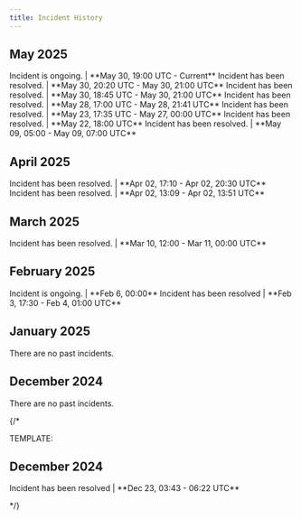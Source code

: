 ```yaml
---
title: Incident History
---
```


## May 2025
<Steps>
<Step title="503 Errors (Some X API endpoints may be affected)" icon="circle-exclamation">
Incident is ongoing. | **May 30, 19:00 UTC - Current**
</Step>
<Step title="Site-wide outage (Some X API endpoints may be affected)" icon="circle-exclamation">
Incident has been resolved. | **May 30, 20:20 UTC - May 30, 21:00 UTC**  
</Step>
<Step title="POST /2/media/upload - 404 errors" icon="circle-exclamation">
Incident has been resolved. | **May 30, 18:45 UTC - May 30, 21:00 UTC**  
</Step>
<Step title="POST /2/media/upload - 404 errors" icon="circle-exclamation">
Incident has been resolved. | **May 28, 17:00 UTC - May 28, 21:41 UTC**  
</Step>
<Step title="Login with X (OAuth)" icon="circle-exclamation">
Incident has been resolved. | **May 23, 17:35 UTC - May 27, 00:00 UTC**  
</Step>
<Step title="Site-wide outage (Some X API endpoints may be affected)" icon="circle-exclamation">
Incident has been resolved. | **May 22, 18:00 UTC**  
</Step>
<Step title="Site-wide outage (All X API endpoints may be affected)" icon="circle-exclamation">
Incident has been resolved. | **May 09, 05:00 - May 09, 07:00 UTC**  
</Step>
</Steps>

## April 2025
<Steps>
<Step title="Filtered Stream Rules - 500 errors" icon="circle-exclamation">
Incident has been resolved. | **Apr 02, 17:10 - Apr 02, 20:30 UTC**  
</Step>
<Step title="Account Activity API outage" icon="circle-exclamation">
Incident has been resolved. | **Apr 02, 13:09 - Apr 02, 13:51 UTC**  
</Step>
</Steps>

## March 2025
<Steps>
<Step title="Site-wide outage (All X API endpoints may be affected)" icon="circle-exclamation">
Incident has been resolved. | **Mar 10, 12:00 - Mar 11, 00:00 UTC**  
</Step>
</Steps>

## February 2025
<Steps>
<Step title="Media metadata and subtitles v2 - 404 errors" icon="circle-exclamation">
Incident is ongoing. | **Feb 6, 00:00**  
</Step>
<Step title="Filtered Stream v2 - widespread 503 errors" icon="circle-exclamation">
Incident has been resolved | **Feb 3, 17:30 - Feb 4, 01:00 UTC**  
</Step>
</Steps>

## January 2025
<Steps>
<Step title="No Incidents" icon="circle-exclamation">
    There are no past incidents.
</Step>
</Steps>

## December 2024
<Steps>
<Step title="No Incidents" icon="circle-exclamation">
    There are no past incidents.
</Step>
</Steps>

{/*

TEMPLATE:

## December 2024

<Steps>
<Step title="Feed Disruption" icon="circle-exclamation">
Incident has been resolved | **Dec 23, 03:43 - 06:22 UTC**  
</Step>
</Steps>

*/}


